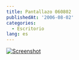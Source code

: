 ```yaml
---
title: Pantallazo 060802
publishedAt: '2006-08-02'
categories:
  - Escritorio
lang: es
---
```


[![Screenshot](http://screenshots.haque.net/screenshots/thumb/32075/thumb-32075.jpg)](http://screenshots.haque.net/screenshots/view/32075/screenshot-32075.jpg)
